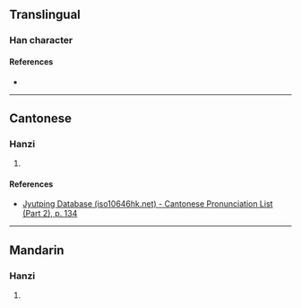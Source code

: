 {{character info/new}}
==Translingual==

===Han character===
{{Han char|rn=76|rad=欠|as=11|sn=15|four=|canj=TMNO|ids=⿰堇欠}}

====References====
* {{Han ref|kx=0571.250|dkj=16183|dj=0959.190|hdz=32149.090|uh=6B4F|ud=27471}}

----

==Cantonese==

===Hanzi===
{{yue-hanzi|jyut=[[gan6]]|y=gan6}}

# {{defn|lang=yue|sort=欠11}}

====References====
* [http://www.iso10646hk.net/jp/document/download.jsp Jyutping Database (iso10646hk.net) - Cantonese Pronunciation List (Part 2), p. 134]

----

==Mandarin==

===Hanzi===
{{cmn-hanzi|pin=[[jìn]] ([[jin4]])|wg=chin<sup>4</sup>}}

# {{defn|lang=cmn|sort=欠11}}